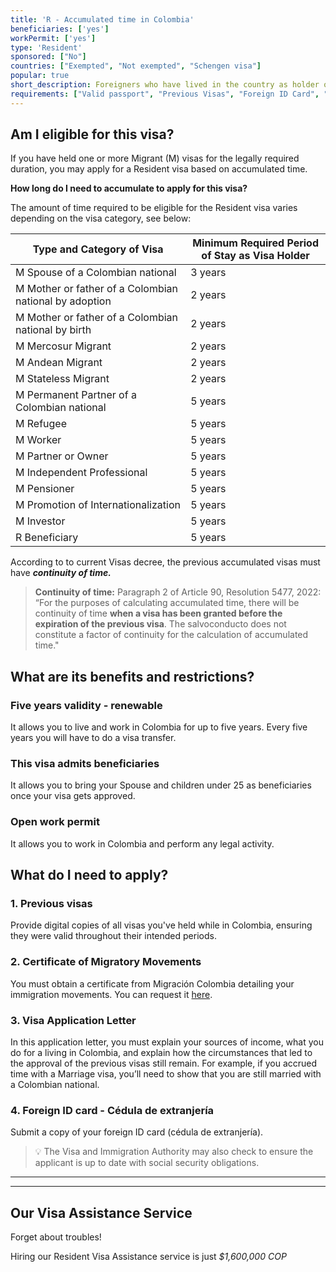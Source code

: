 ```yaml
---
title: 'R - Accumulated time in Colombia'
beneficiaries: ['yes']
workPermit: ['yes']
type: 'Resident'
sponsored: ["No"]
countries: ["Exempted", "Not exempted", "Schengen visa"]
popular: true
short_description: Foreigners who have lived in the country as holder of Migrant visas, accumulating between 2 to 5 continous years.
requirements: ["Valid passport", "Previous Visas", "Foreign ID Card", "Certificate of Migratory Movements", "Health System compliance proof"]
---
```


## Am I eligible for this visa?

If you have held one or more Migrant (M) visas for the legally required duration, you may apply for a Resident visa based on accumulated time.

**How long do I need to accumulate to apply for this visa?**

The amount of time required to be eligible for the Resident visa varies depending on the visa category, see below:

| Type and Category of Visa | Minimum Required Period of Stay as Visa Holder |
| --- | --- |
| M Spouse of a Colombian national | 3 years |
| M Mother or father of a Colombian national by adoption | 2 years |
| M Mother or father of a Colombian national by birth | 2 years |
| M Mercosur Migrant | 2 years |
| M Andean Migrant | 2 years |
| M Stateless Migrant | 2 years |
| M Permanent Partner of a Colombian national | 5 years |
| M Refugee | 5 years |
| M Worker | 5 years |
| M Partner or Owner | 5 years |
| M Independent Professional | 5 years |
| M Pensioner | 5 years |
| M Promotion of Internationalization | 5 years |
| M Investor | 5 years |
| R Beneficiary | 5 years |

According to to current Visas decree, the previous accumulated visas must have ***continuity of time.***

> **Continuity of time:**  Paragraph 2 of Article 90, Resolution 5477, 2022: “For the purposes of calculating accumulated time, there will be continuity of time **when a visa has been granted before the expiration of the previous visa**. The salvoconducto does not constitute a factor of continuity for the calculation of accumulated time."

## What are its benefits and restrictions?

### Five **years validity - renewable**

It allows you to live and work in Colombia for up to five years. Every five years you will have to do a visa transfer.

### **This visa admits beneficiaries**

It allows you to bring your Spouse and children under 25 as beneficiaries once your visa gets approved.

### Open **work permit**

It allows you to work in Colombia and perform any legal activity.

## What do I need to apply?

### 1. Previous visas

Provide digital copies of all visas you've held while in Colombia, ensuring they were valid throughout their intended periods.

### 2. Certificate of Migratory Movements

You must obtain a certificate from Migración Colombia detailing your immigration movements. You can request it [here](https://apps.migracioncolombia.gov.co/registro/public/formularioRegistro.jsf).

### 3. Visa Application Letter

In this application letter, you must explain your sources of income, what you do for a living in Colombia, and explain how the circumstances that led to the approval of the previous visas still remain. For example, if you accrued time with a Marriage visa, you’ll need to show that you are still married with a Colombian national.

### 4. Foreign ID card - Cédula de extranjería

Submit a copy of your foreign ID card (cédula de extranjería).

> 💡 The Visa and Immigration Authority may also check to ensure the applicant is up to date with social security obligations.

---

<VisaCosts
    studyFees="54"
    issuanceFees="400"
    apostille={false}
    translation={false}
/>

---

## Our Visa Assistance Service

Forget about troubles!

Hiring our Resident Visa Assistance service is just *$1,600,000 COP*